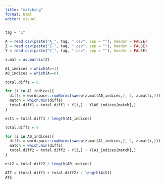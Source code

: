 ```yaml
---
title: "matching"
format: html
editor: visual
---
```


```r
tag = "1"
```

```r
A = read.csv(paste("A_", tag, ".csv", sep = ""), header = FALSE)
Z = read.csv(paste("Z_", tag, ".csv", sep = ""), header = FALSE)
Y = read.csv(paste("Y_", tag, ".csv", sep = ""), header = FALSE)
```

```r
z.mat = as.matrix(Z)

A1_indices = which(A==1)
A0_indices = which(A==0)
```

```r
total.diff1 = 0

for (i in A1_indices){
  diffs = wordspace::rowNorms(sweep(z.mat[A0_indices,], 2, z.mat[i,]))
  match = which.min(diffs)
  total.diff1 = total.diff1 + Y[i,] - Y[A0_indices[match],]
}

est1 = total.diff1 / length(A1_indices)
```

```r
total.diff2 = 0

for (i in A0_indices){
  diffs = wordspace::rowNorms(sweep(z.mat[A1_indices,], 2, z.mat[i,]))
  match = which.min(diffs)
  total.diff2 = total.diff2 - Y[i,] + Y[A1_indices[match],]
}

est2 = total.diff2 / length(A0_indices)
```

```r
ATE = (total.diff1 + total.diff2) / length(A$V1)
ATE
```
